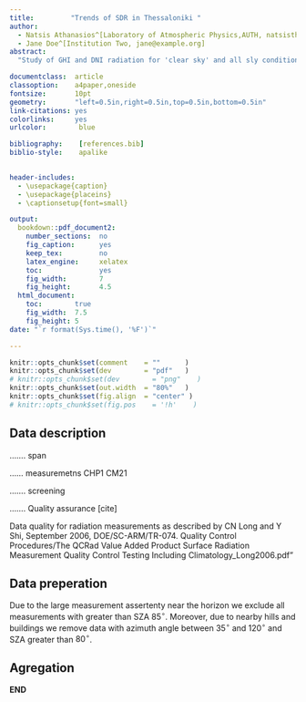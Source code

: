 ```yaml
---
title:         "Trends of SDR in Thessaloniki "
author:
  - Natsis Athanasios^[Laboratory of Atmospheric Physics,AUTH, natsisthanasis@gmail.com]
  - Jane Doe^[Institution Two, jane@example.org]
abstract:
  "Study of GHI and DNI radiation for 'clear sky' and all sly conditions."

documentclass:  article
classoption:    a4paper,oneside
fontsize:       10pt
geometry:       "left=0.5in,right=0.5in,top=0.5in,bottom=0.5in"
link-citations: yes
colorlinks:     yes
urlcolor:        blue

bibliography:    [references.bib]
biblio-style:    apalike

    
header-includes:
  - \usepackage{caption}
  - \usepackage{placeins}
  - \captionsetup{font=small}

output:
  bookdown::pdf_document2:
    number_sections:  no
    fig_caption:      yes
    keep_tex:         no
    latex_engine:     xelatex
    toc:              yes
    fig_width:        7
    fig_height:       4.5
  html_document:
    toc:        true
    fig_width:  7.5
    fig_height: 5
date: "`r format(Sys.time(), '%F')`"

---
```




```r
knitr::opts_chunk$set(comment    = ""      )
knitr::opts_chunk$set(dev        = "pdf"   )
# knitr::opts_chunk$set(dev        = "png"    )
knitr::opts_chunk$set(out.width  = "80%"   )
knitr::opts_chunk$set(fig.align  = "center" )
# knitr::opts_chunk$set(fig.pos    = '!h'    )

```


## Data description 

....... span

...... measuremetns CHP1 CM21

....... screening

....... Quality assurance [cite]

Data quality for radiation measurements as described by
CN Long and Y Shi, September 2006, DOE/SC-ARM/TR-074.
Quality Control Procedures/The QCRad Value Added Product Surface
Radiation Measurement Quality Control Testing Including Climatology_Long2006.pdf"

## Data preperation



Due to the large measurement assertenty near the horizon we exclude all measurements
with greater than SZA $85^\circ$. Moreover, due to nearby hills and buildings
we remove data with azimuth angle between $35^\circ$ and $120^\circ$ and SZA greater than $80^\circ$.






## Agregation 


**END**

